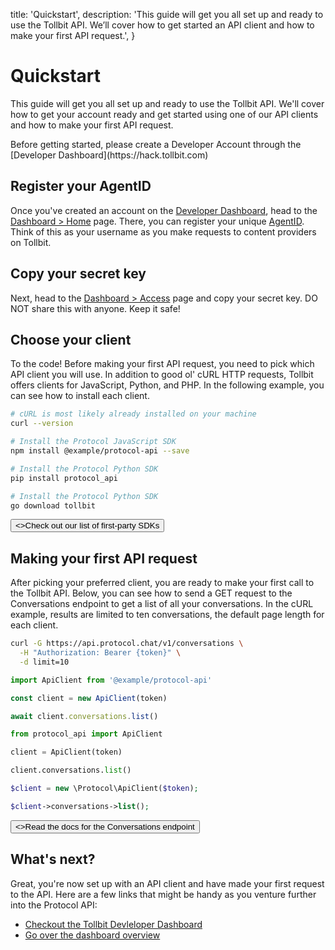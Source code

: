   title: 'Quickstart',
  description:
    'This guide will get you all set up and ready to use the Tollbit API. We’ll cover how to get started an API client and how to make your first API request.',
}

# Quickstart

This guide will get you all set up and ready to use the Tollbit API. We'll cover how to get your account ready and get started using one of
our API clients and how to make your first API request.

<Note>
  Before getting started, please create a Developer Account through the
  [Developer Dashboard](https://hack.tollbit.com)
</Note>

## Register your AgentID

Once you've created an account on the [Developer Dashboard](https://hack.tollbit.com), head to the [Dashboard > Home](https://hack.tollbit.com/home) page. There, you can
register your unique [AgentID](/dev-overview#agentid). Think of this as your username as you make requests to content providers on Tollbit.

## Copy your secret key

Next, head to the [Dashboard > Access](https://hack.tollbit.com/access) page and copy your secret key. DO NOT share this with anyone. Keep it safe!

## Choose your client

To the code! Before making your first API request, you need to pick which API client you will use.
In addition to good ol' cURL HTTP requests, Tollbit offers clients for JavaScript, Python, and PHP.
In the following example, you can see how to install each client.

<CodeGroup>

```bash {{ title: 'cURL' }}
# cURL is most likely already installed on your machine
curl --version
```

```bash {{ language: 'js' }}
# Install the Protocol JavaScript SDK
npm install @example/protocol-api --save
```

```bash {{ language: 'python' }}
# Install the Protocol Python SDK
pip install protocol_api
```

```bash {{ language: 'go' }}
# Install the Protocol Python SDK
go download tollbit
```

</CodeGroup>

<div className="not-prose">
  <Button href="/sdks" variant="text" arrow="right">
    <>Check out our list of first-party SDKs</>
  </Button>
</div>

## Making your first API request

After picking your preferred client, you are ready to make your first call to the Tollbit API. Below, you can see how to send a GET request to the Conversations endpoint to get a list of all your conversations. In the cURL example, results are limited to ten conversations, the default page length for each client.

<CodeGroup tag="GET" label="/v1/conversations">

```bash {{ title: 'cURL' }}
curl -G https://api.protocol.chat/v1/conversations \
  -H "Authorization: Bearer {token}" \
  -d limit=10
```

```js
import ApiClient from '@example/protocol-api'

const client = new ApiClient(token)

await client.conversations.list()
```

```python
from protocol_api import ApiClient

client = ApiClient(token)

client.conversations.list()
```

```php
$client = new \Protocol\ApiClient($token);

$client->conversations->list();
```

</CodeGroup>

<div className="not-prose">
  <Button href="/conversations" variant="text" arrow="right">
    <>Read the docs for the Conversations endpoint</>
  </Button>
</div>

## What's next?

Great, you're now set up with an API client and have made your first request to the API. Here are a few links that might be handy as you venture further into the Protocol API:

- [Checkout the Tollbit Devleloper Dashboard](https://hack.tollbit.com)
- [Go over the dashboard overview](/dev-overview)

